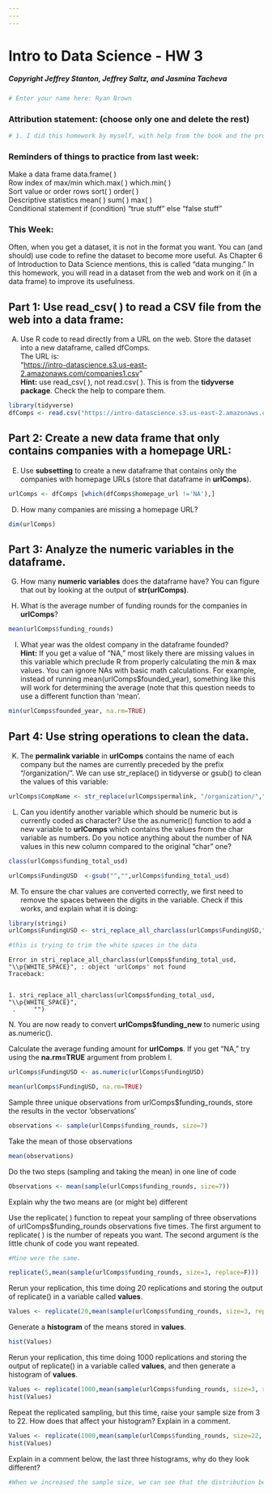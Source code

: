 ```yaml
---
---
---
```


# Intro to Data Science - HW 3

##### Copyright Jeffrey Stanton, Jeffrey Saltz, and Jasmina Tacheva

```r
# Enter your name here: Ryan Brown
```

### Attribution statement: (choose only one and delete the rest)

```r
# 1. I did this homework by myself, with help from the book and the professor.

```

### Reminders of things to practice from last week:

Make a data frame data.frame( ) <br> Row index of max/min which.max( ) which.min( )<br> Sort value or order rows sort( ) order( )<br> Descriptive statistics mean( ) sum( ) max( ) <br> Conditional statement if (condition) "true stuff" else "false stuff"<br>

### This Week:

Often, when you get a dataset, it is not in the format you want. You can (and should) use code to refine the dataset to become more useful. As Chapter 6 of Introduction to Data Science mentions, this is called "data munging." In this homework, you will read in a dataset from the web and work on it (in a data frame) to improve its usefulness.

## Part 1: Use read_csv( ) to read a CSV file from the web into a data frame:

A.  Use R code to read directly from a URL on the web. Store the dataset into a new dataframe, called dfComps. <br> The URL is: <br> "<https://intro-datascience.s3.us-east-2.amazonaws.com/companies1.csv>" <br> **Hint:** use read_csv( ), not read.csv( ). This is from the **tidyverse package**. Check the help to compare them.

```r
library(tidyverse)
dfComps <- read.csv("https://intro-datascience.s3.us-east-2.amazonaws.com/companies1.csv")
```

## Part 2: Create a new data frame that only contains companies with a homepage URL:

E.  Use **subsetting** to create a new dataframe that contains only the companies with homepage URLs (store that dataframe in **urlComps**).

```r
urlComps <- dfComps [which(dfComps$homepage_url !='NA'),]
```

D.  How many companies are missing a homepage URL?

```r
dim(urlComps)
```

## Part 3: Analyze the numeric variables in the dataframe.

G.  How many **numeric variables** does the dataframe have? You can figure that out by looking at the output of **str(urlComps)**.

H.  What is the average number of funding rounds for the companies in **urlComps**?

```r
mean(urlComps$funding_rounds)
```

I.  What year was the oldest company in the dataframe founded? <br> **Hint:** If you get a value of "NA," most likely there are missing values in this variable which preclude R from properly calculating the min & max values. You can ignore NAs with basic math calculations. For example, instead of running mean(urlComps\$founded_year), something like this will work for determining the average (note that this question needs to use a different function than 'mean'.

```r
min(urlComps$founded_year, na.rm=TRUE)
```

## Part 4: Use string operations to clean the data.

K.  The **permalink variable** in **urlComps** contains the name of each company but the names are currently preceded by the prefix "/organization/". We can use str_replace() in tidyverse or gsub() to clean the values of this variable:

```r
urlComps$CompName <- str_replace(urlComps$permalink, "/organization/","")
```

L.  Can you identify another variable which should be numeric but is currently coded as character? Use the as.numeric() function to add a new variable to **urlComps** which contains the values from the char variable as numbers. Do you notice anything about the number of NA values in this new column compared to the original "char" one?

```r
class(urlComps$funding_total_usd)

urlComps$FundingUSD  <-gsub("","",urlComps$funding_total_usd)
```

M.  To ensure the char values are converted correctly, we first need to remove the spaces between the digits in the variable. Check if this works, and explain what it is doing:

```r
library(stringi)
urlComps$FundingUSD <- stri_replace_all_charclass(urlComps$FundingUSD,"\\p{WHITE_SPACE}", "")

#this is trying to trim the white spaces in the data
```

    Error in stri_replace_all_charclass(urlComps$funding_total_usd, "\\p{WHITE_SPACE}", : object 'urlComps' not found
    Traceback:


    1. stri_replace_all_charclass(urlComps$funding_total_usd, "\\p{WHITE_SPACE}", 
     .     "")

N. You are now ready to convert **urlComps\$funding_new** to numeric using as.numeric().

Calculate the average funding amount for **urlComps**. If you get "NA," try using the **na.rm=TRUE** argument from problem I.

```r
urlComps$FundingUSD <- as.numeric(urlComps$FundingUSD)

mean(urlComps$FundingUSD, na.rm=TRUE)
```

Sample three unique observations from urlComps\$funding_rounds, store the results in the vector 'observations'

```r
observations <- sample(urlComps$funding_rounds, size=7)
```

Take the mean of those observations

```r
mean(observations)
```

Do the two steps (sampling and taking the mean) in one line of code

```r
Observations <- mean(sample(urlComps$funding_rounds, size=7))
```

Explain why the two means are (or might be) different

Use the replicate( ) function to repeat your sampling of three observations of urlComps\$funding_rounds observations five times. The first argument to replicate( ) is the number of repeats you want. The second argument is the little chunk of code you want repeated.

```r
#Mine were the same. 

replicate(5,mean(sample(urlComps$funding_rounds, size=3, replace=F)))

```

Rerun your replication, this time doing 20 replications and storing the output of replicate() in a variable called **values**.

```r

Values <- replicate(20,mean(sample(urlComps$funding_rounds, size=3, replace=F)))
```

Generate a **histogram** of the means stored in **values**.

```r
hist(Values)
```

Rerun your replication, this time doing 1000 replications and storing the output of replicate() in a variable called **values**, and then generate a histogram of **values**.

```r
Values <- replicate(1000,mean(sample(urlComps$funding_rounds, size=3, replace=F)))
hist(Values)
```

Repeat the replicated sampling, but this time, raise your sample size from 3 to 22. How does that affect your histogram? Explain in a comment.

```r
Values <- replicate(1000,mean(sample(urlComps$funding_rounds, size=22, replace=F)))
hist(Values)
```

Explain in a comment below, the last three histograms, why do they look different?

```r
#When we increased the sample size, we can see that the distribution became more normally distributed.
```
